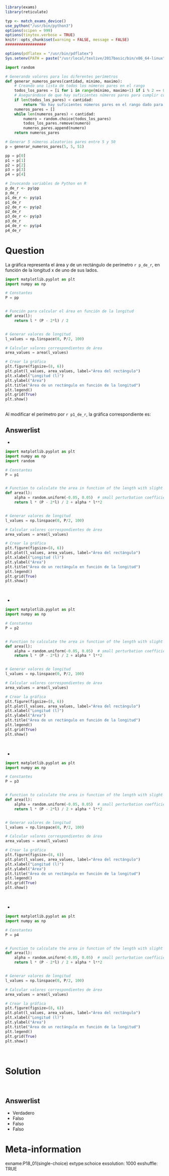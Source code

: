 <style>
img[src*="chunk"] {
  display: block;
  margin: 0 auto;
}
</style>

```r
library(exams)
library(reticulate)

typ <- match_exams_device()
use_python("/usr/bin/python3")
options(scipen = 999)
options(tinytex.verbose = TRUE)
knitr::opts_chunk$set(warning = FALSE, message = FALSE)
##################
```

```r
options(pdflatex = "/usr/bin/pdflatex")
Sys.setenv(PATH = paste("/usr/local/texlive/2017basic/bin/x86_64-linux", Sys.getenv("PATH"), sep = ":"))
```

```python
import random

# Generando valores para los diferentes perímetros
def generar_numeros_pares(cantidad, minimo, maximo):
    # Creando una lista de todos los números pares en el rango
    todos_los_pares = [i for i in range(minimo, maximo+1) if i % 2 == 0]
    # Asegurándose de que hay suficientes números pares para cumplir con la solicitud
    if len(todos_los_pares) < cantidad:
        return "No hay suficientes números pares en el rango dado para generar la cantidad solicitada."
    numeros_pares = []
    while len(numeros_pares) < cantidad:
        numero = random.choice(todos_los_pares)
        todos_los_pares.remove(numero)
        numeros_pares.append(numero)
    return numeros_pares

# Generar 5 números aleatorios pares entre 5 y 50
p = generar_numeros_pares(5, 5, 51)

pp = p[0]
p1 = p[1]
p2 = p[2]
p3 = p[3]
p4 = p[4]
```

```r
# Invocando variables de Python en R
p_de_r <- py$pp
p_de_r 
p1_de_r <- py$p1
p1_de_r
p2_de_r <- py$p2
p2_de_r
p3_de_r <- py$p3
p3_de_r
p4_de_r <- py$p4
p4_de_r
```

Question
========

La gráfica representa el área y de un rectángulo de perímetro `r p_de_r`, en función de la longitud x de uno de sus lados.
\
```python
import matplotlib.pyplot as plt
import numpy as np

# Constantes
P = pp


# Función para calcular el área en función de la longitud
def area(l):
    return l * (P - 2*l) / 2


# Generar valores de longitud
l_values = np.linspace(0, P/2, 100)

# Calcular valores correspondientes de área
area_values = area(l_values)

# Crear la gráfica
plt.figure(figsize=(8, 6))
plt.plot(l_values, area_values, label="Área del rectángulo")
plt.xlabel("Longitud (l)")
plt.ylabel("Área")
plt.title("Área de un rectángulo en función de la longitud")
plt.legend()
plt.grid(True)
plt.show()
```

\
Al modificar el perímetro por `r p1_de_r`, la gráfica correspondiente es:

Answerlist
----------

- 
```python
import matplotlib.pyplot as plt
import numpy as np
import random

# Constantes
P = p1


# Function to calculate the area in function of the length with slight perturbation
def area(l):
    alpha = random.uniform(-0.05, 0.05)  # small perturbation coefficient
    return l * (P - 2*l) / 2 + alpha * l**2


# Generar valores de longitud
l_values = np.linspace(0, P/2, 100)

# Calcular valores correspondientes de área
area_values = area(l_values)

# Crear la gráfica
plt.figure(figsize=(8, 6))
plt.plot(l_values, area_values, label="Área del rectángulo")
plt.xlabel("Longitud (l)")
plt.ylabel("Área")
plt.title("Área de un rectángulo en función de la longitud")
plt.legend()
plt.grid(True)
plt.show()
```
<br/> 

- 
```python
import matplotlib.pyplot as plt
import numpy as np

# Constantes
P = p2


# Function to calculate the area in function of the length with slight perturbation
def area(l):
    alpha = random.uniform(-0.05, 0.05)  # small perturbation coefficient
    return l * (P - 2*l) / 2 + alpha * l**2


# Generar valores de longitud
l_values = np.linspace(0, P/2, 100)

# Calcular valores correspondientes de área
area_values = area(l_values)

# Crear la gráfica
plt.figure(figsize=(8, 6))
plt.plot(l_values, area_values, label="Área del rectángulo")
plt.xlabel("Longitud (l)")
plt.ylabel("Área")
plt.title("Área de un rectángulo en función de la longitud")
plt.legend()
plt.grid(True)
plt.show()
```
<br/> 

- 
```python
import matplotlib.pyplot as plt
import numpy as np

# Constantes
P = p3


# Function to calculate the area in function of the length with slight perturbation
def area(l):
    alpha = random.uniform(-0.05, 0.05)  # small perturbation coefficient
    return l * (P - 2*l) / 2 + alpha * l**2


# Generar valores de longitud
l_values = np.linspace(0, P/2, 100)

# Calcular valores correspondientes de área
area_values = area(l_values)

# Crear la gráfica
plt.figure(figsize=(8, 6))
plt.plot(l_values, area_values, label="Área del rectángulo")
plt.xlabel("Longitud (l)")
plt.ylabel("Área")
plt.title("Área de un rectángulo en función de la longitud")
plt.legend()
plt.grid(True)
plt.show()
```
<br/> 

- 
```python
import matplotlib.pyplot as plt
import numpy as np

# Constantes
P = p4


# Function to calculate the area in function of the length with slight perturbation
def area(l):
    alpha = random.uniform(-0.05, 0.05)  # small perturbation coefficient
    return l * (P - 2*l) / 2 + alpha * l**2


# Generar valores de longitud
l_values = np.linspace(0, P/2, 100)

# Calcular valores correspondientes de área
area_values = area(l_values)

# Crear la gráfica
plt.figure(figsize=(8, 6))
plt.plot(l_values, area_values, label="Área del rectángulo")
plt.xlabel("Longitud (l)")
plt.ylabel("Área")
plt.title("Área de un rectángulo en función de la longitud")
plt.legend()
plt.grid(True)
plt.show()
```
<br/> 

Solution
========

\

Answerlist
----------
* Verdadero
* Falso
* Falso
* Falso

Meta-information
================
exname:P18_01(single-choice)
extype:schoice
exsolution: 1000
exshuffle: TRUE